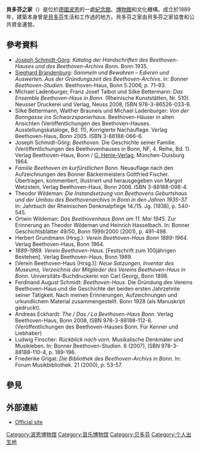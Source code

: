 {{expand|time=2015-01-02T14:53:00+00:00}}

{{Infobox museum
| name = Beethoven-Haus<br/>貝多芬之家
| logo = 
| image = Beethoven-Haus.jpg
| caption = Beethoven's birthplace at Bonngasse (center), next to the house "Im Mohren"
| alt = Beethoven's birthplace at Bonngasse
| map_type = 
| map_caption = 
| map_alt = 
| coordinates = 
| former_name = 
| established = 
| dissolved = 
| location = {{GER}}[[波恩|波恩]]
| type = 博物館、文化機構、紀念地 
| visitors = 100,000 {{clarify|date=March 2019}} {{when|date=December 2020}}
| director = Malte Boecker
| president = 
| curator = 
| publictransit = 
| car_park = 
| network = 
| website = [http://www.beethoven.de www.beethoven.de]
 ISIL = DE-MUS-024219
}}

'''貝多芬之家'''（{{lang-de|Beethoven-Haus}}）是位於[[德國|德國]][[波恩|波恩]]的一處[[紀念館|紀念館]]、[[博物館|博物館]]和文化機構。成立於1889年，建築本身曾是[[貝多芬|貝多芬]]生活和工作過的地方。貝多芬之家由貝多芬之家協會和公共資金運營。

== 參考資料 ==
* [[Joseph_Schmidt-Görg|Joseph Schmidt-Görg]]: ''Katalog der Handschriften des Beethoven-Hauses und des Beethoven-Archivs Bonn.'' Bonn 1935.
* [[Sieghard_Brandenburg|Sieghard Brandenburg]]: ''Sammeln und Bewahren – Edieren und Auswerten. Aus der Gründungszeit des Beethoven-Archivs.'' in: ''Bonner Beethoven-Studien.'' Beethoven-Haus, Bonn 5.2006, p. 71–93.
* Michael Ladenburger, Franz Josef Talbot und Silke Bettermann: ''Das Ensemble Beethoven-Haus in Bonn.'' (Rheinische Kunststätten, Nr. 510). Neusser Druckerei und Verlag, Neuss 2008, ISBN 978-3-86526-033-8.
* Silke Bettermann, Walther Brauneis und Michael Ladenburger: ''Von der Bonngasse ins Schwarzspanierhaus.'' Beethoven-Häuser in alten Ansichten (Veröffentlichungen des Beethoven-Hauses. Ausstellungskataloge, Bd. 11), Korrigierte Nachauflage. Verlag Beethoven-Haus, Bonn 2005. ISBN 3-88188-066-6.
* Joseph Schmidt-Görg: ''Beethoven.'' Die Geschichte seiner Familie. (Veröffentlichungen des Beethovenhauses in Bonn, NF, 4. Reihe, Bd. 1). Verlag Beethoven-Haus, Bonn / [[G·亨乐出版社|G. Henle-Verlag]], München-Duisburg 1964.
* ''Familie Beethoven im kurfürstlichen Bonn.'' Neuauflage nach den Aufzeichnungen des Bonner Bäckermeisters Gottfried Fischer. Übertragen, kommentiert, illustriert und herausgegeben von Margot Wetzstein, Verlag Beethoven-Haus, Bonn 2006. ISBN 3-88188-098-4.
* Theodor Wildeman: ''Die Instandsetzung von Beethovens Geburtshaus und der Umbau des Beethovenarchivs in Bonn in den Jahren 1935-37.'' In: Jahrbuch der Rheinischen Denkmalpflege 14./15. Jg. (1938), p. 540-545.
* Ortwin Wildeman: ''Das Beethovenhaus Bonn am 11. Mai 1945.'' Zur Erinnerung an Theodor Wildeman und Heinrich Hasselbach. In: Bonner Geschichtsblätter 49/50, Bonn 1999/2000 (2001), p. 491-498.
* Herbert Grundmann (Hrsg.): ''Verein Beethoven-Haus Bonn 1889-1964.'' Verlag Beethoven-Haus, Bonn 1964.
* ''1889–1989. Verein Beethoven-Haus.'' [Festschrift zum 100jährigen Bestehen]. Verlag Beethoven-Haus, Bonn 1989.
* [Verein Beethoven-Haus (Hrsg.)]: ''Neue Satzungen, Inventar des Museums, Verzeichnis der Mitglieder des Vereins Beethoven-Haus in Bonn.'' Universitäts-Buchdruckerei von Carl Georgi, Bonn 1898.
* Ferdinand August Schmidt: ''Beethoven-Haus.'' Die Gründung des Vereins Beethoven-Haus und die Geschichte der beiden ersten Jahrzehnte seiner Tätigkeit. Nach meinen Erinnerungen, Aufzeichnungen und urkundlichem Material zusammengestellt. Bonn 1928 (als Manuskript gedruckt).
* Andreas Eckhardt: ''The / Das / La Beethoven-Haus Bonn.'' Verlag Beethoven-Haus, Bonn 2008, ISBN 978-3-88188-112-8. (Veröffentlichungen des Beethoven-Hauses Bonn. Für Kenner und Liebhaber)
* Ludwig Finscher: ''Rückblick nach vorn.'' Musikalische Denkmäler und Musikleben. In: Bonner Beethoven-Studien. 6 (2007), ISBN 978-3-88188-110-4, p. 189-196.
* Friederike Grigat: ''Die Bibliothek des Beethoven-Archivs in Bonn.'' In: Forum Musikbibliothek. 21 (2000), p. 53-57.

== 參見 ==
{{portal|古典音樂}}

== 外部連結 ==
{{Commons category|Beethoven-Haus, Bonn|Beethoven House}}
*[http://www.beethoven-haus-bonn.de/sixcms/detail.php//portal_en Official site] {{Wayback|url=http://www.beethoven-haus-bonn.de/sixcms/detail.php//portal_en |date=20170412091048 }}
{{coord|50|44|13|N|7|6|5|E|region:DE-NW_type:landmark|display=title}}

[[Category:波恩博物馆|Category:波恩博物馆]]
[[Category:音乐博物馆|Category:音乐博物馆]]
[[Category:贝多芬|Category:贝多芬]]
[[Category:个人出生地|Category:个人出生地]]